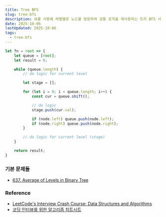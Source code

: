 ```yaml
---
title: Tree BFS
slug: tree-bfs
description: 큐를 사용해 레벨별로 노드를 방문하며 공통 로직을 재사용하는 트리 BFS 사고 흐름 정리
date: 2025-10-06
lastUpdated: 2025-10-06
tags:
  - tree-bfs
---
```



```typescript
let fn = root => {
    let queue = [root];
    let result = 0;

    while (queue.length) {
        // do logic for current level

        let stage = [];

        for (let i = 0; i < queue.length; i++) {
            const cur = queue.shift();

            // do logic
            stage.push(cur.val);

            if (node.left) queue.push(node.left);
            if (node.right) queue.push(node.right);
        }

        // do logic for current level (stage)
    }

    return result;
}
```


### 기본 문제들

* [637. Average of Levels in Binary Tree](/blog/average-of-levels-in-binary-tree/)

### Reference

- [LeetCode's Interview Crash Course: Data Structures and Algorithms](https://leetcode.com/explore/interview/card/leetcodes-interview-crash-course-data-structures-and-algorithms/?vacRef=problembanner)
- [코딩 인터뷰를 위한 알고리즘 치트시트](https://www.aladin.co.kr/shop/wproduct.aspx?ItemId=301923855&start=slayer)
